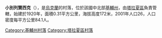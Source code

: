 {{coord|49|32|29|N|30|34|42|E|scale:30000|display=title}}

'''小別列贊西克'''（{{lang-uk|Малоберезанське}}），是[[烏克蘭|烏克蘭]]的村落，位於該國中北部[[基輔州|基輔州]]，由[[塔拉夏區|塔拉夏區]]負責管轄，始建於1920年，面積0.31平方公里，海拔高度172米，2001年人口26，人口密度每平方公里84.1人。

{{DEFAULTSORT:Малоберезанське}}
[[Category:基輔州村落|Category:基輔州村落]]
[[Category:塔拉夏區村落|Category:塔拉夏區村落]]


{{Kiev-geo-stub}}